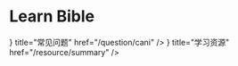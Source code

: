 
# Learn Bible

<Cards>
  <Cards.Card
    icon={<Box color="#007fe0" />}
    title="常见问题"
    href="/question/cani"
  />
  <Cards.Card
    icon={<Archive color="#007fe0" />}
    title="学习资源"
    href="/resource/summary"
  />
</Cards>
